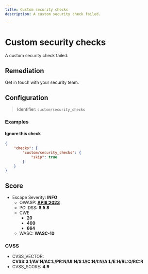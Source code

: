 ```yaml
---
title: Custom security checks
description: A custom security check failed.

---
```


# Custom security checks

A custom security check failed.


## Remediation

Get in touch with your security team.



## Configuration

> Identifier: `custom/security_checks`



### Examples



#### Ignore this check

```json
{
    "checks": {
        "custom/security_checks": {
            "skip": true
        }
    }
}
```




## Score

- Escape Severity: **<span className="info-severityom">INFO</span>**
  - OWASP: **[API8:2023](https://github.com/OWASP/API-Security/blob/master/editions/2023/en/0xa8-security-misconfiguration.md)**
  - PCI DSS: **6.5.8**
  - CWE
    - **20**
    - **400**
    - **664**
  - WASC: **WASC-10**
  
  

### CVSS

- CVSS_VECTOR: **CVSS:3.1/AV:N/AC:L/PR:N/UI:N/S:U/C:N/I:N/A:L/E:H/RL:O/RC:R**
- CVSS_SCORE: **4.9**

